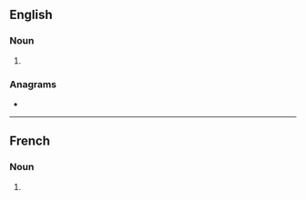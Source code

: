 ==English==

===Noun===
{{head|en|noun plural form}}

# {{plural of|nodule|lang=en}}

===Anagrams===
* {{anagrams|en|Loudens|loudens|nousled|unsoled}}

----

==French==

===Noun===
{{head|fr|noun plural form|g=?}}

# {{plural of|nodule|lang=fr}}